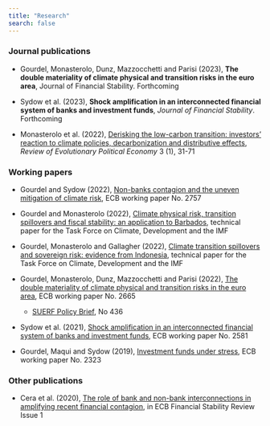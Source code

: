 ```yaml
---
title: "Research"
search: false
---
```


### Journal publications

- Gourdel, Monasterolo, Dunz, Mazzocchetti and Parisi (2023), __The double materiality of climate physical and transition risks in the euro area__, Journal of Financial Stability. Forthcoming

- Sydow et al. (2023), __Shock amplification in an interconnected financial system of banks and investment funds__, _Journal of Financial Stability_. Forthcoming

- Monasterolo et al. (2022), [Derisking the low-carbon transition: investors’ reaction to climate policies, decarbonization and distributive effects](https://link.springer.com/article/10.1007/s43253-021-00062-3), _Review of Evolutionary Political Economy_ 3 (1), 31-71

### Working papers

- Gourdel and Sydow (2022), [Non-banks contagion and the uneven mitigation of climate risk](https://www.ecb.europa.eu/pub/pdf/scpwps/ecb.wp2757~80ba1bf7dd.en.pdf), ECB working paper No. 2757

- Gourdel and Monasterolo (2022), [Climate physical risk, transition spillovers and fiscal stability: an application to Barbados](https://www.bu.edu/gdp/2022/10/05/climate-physical-risk-transition-spillovers-and-fiscal-stability-an-application-to-barbados/), technical paper for the Task Force on Climate, Development and the IMF

- Gourdel, Monasterolo and Gallagher (2022), [Climate transition spillovers and sovereign risk: evidence from Indonesia](https://www.bu.edu/gdp/2022/03/23/climate-transition-spillovers-and-sovereign-risk-evidence-from-indonesia/), technical paper for the Task Force on Climate, Development and the IMF

- Gourdel, Monasterolo, Dunz, Mazzocchetti and Parisi (2022), [The double materiality of climate physical and transition risks in the euro area](https://www.ecb.europa.eu/pub/pdf/scpwps/ecb.wp2665~622858d454.en.pdf), ECB working paper No. 2665
    + [SUERF Policy Brief](https://www.suerf.org/suer-policy-brief/54311/the-double-materiality-of-climate-physical-and-transition-risks-in-the-euro-area), No 436

- Sydow et al. (2021), [Shock amplification in an interconnected financial system of banks and investment funds](https://www.ecb.europa.eu/pub/pdf/scpwps/ecb.wp2581~63c8ffb7dc.en.pdf), ECB working paper No. 2581

- Gourdel, Maqui and Sydow (2019), [Investment funds under stress](https://www.ecb.europa.eu/pub/pdf/scpwps/ecb.wp2323~e3e995fe5c.en.pdf), ECB working paper No. 2323

### Other publications

- Cera et al. (2020), [The role of bank and non-bank interconnections in amplifying recent financial contagion](https://www.ecb.europa.eu/pub/financial-stability/fsr/focus/2020/html/ecb.fsrbox202005_06~5321e041b0.en.html), in ECB Financial Stability Review Issue 1
